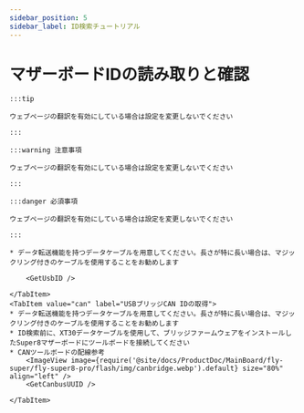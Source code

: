 ```yaml
---
sidebar_position: 5
sidebar_label: ID検索チュートリアル
---
```










# マザーボードIDの読み取りと確認

    :::tip

    ウェブページの翻訳を有効にしている場合は設定を変更しないでください

    :::

    :::warning 注意事項

    ウェブページの翻訳を有効にしている場合は設定を変更しないでください

    :::

    :::danger 必須事項

    ウェブページの翻訳を有効にしている場合は設定を変更しないでください

    :::

<Tabs>
    <TabItem value="usb" label="USB IDの取得" default>
        
    * データ転送機能を持つデータケーブルを用意してください。長さが特に長い場合は、マジックリング付きのケーブルを使用することをお勧めします
    
        <GetUsbID />
        
    </TabItem>
    <TabItem value="can" label="USBブリッジCAN IDの取得">
    * データ転送機能を持つデータケーブルを用意してください。長さが特に長い場合は、マジックリング付きのケーブルを使用することをお勧めします
    * ID検索前に、XT30データケーブルを使用して、ブリッジファームウェアをインストールしたSuper8マザーボードにツールボードを接続してください
    * CANツールボードの配線参考
        <ImageView image={require('@site/docs/ProductDoc/MainBoard/fly-super/fly-super8-pro/flash/img/canbridge.webp').default} size="80%" align="left" />   
        <GetCanbusUUID />

    </TabItem>
</Tabs>

